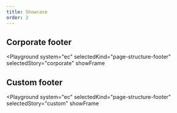 ```yaml
---
title: Showcase
order: 2
---
```




## Corporate footer

<Playground
  system="ec"
  selectedKind="page-structure-footer"
  selectedStory="corporate"
  showFrame
>
  <Footer {...demoContentCorporate} />
</Playground>

## Custom footer

<Playground
  system="ec"
  selectedKind="page-structure-footer"
  selectedStory="custom"
  showFrame
>
  <Footer {...demoContentCustom} />
</Playground>

